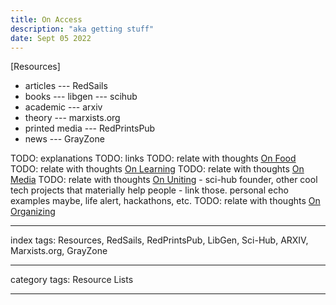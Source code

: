 ```yaml
---
title: On Access
description: "aka getting stuff"
date: Sept 05 2022
---
```


[Resources]

- articles
--- RedSails
- books
--- libgen
--- scihub
- academic
--- arxiv
- theory
--- marxists.org
- printed media
--- RedPrintsPub
- news
--- GrayZone

TODO: explanations
TODO: links
TODO: relate with thoughts [On Food](/posts/on-food)
TODO: relate with thoughts [On Learning](/posts/on-learning)
TODO: relate with thoughts [On Media](/posts/on-media)
TODO: relate with thoughts [On Uniting](/posts/on-uniting) - sci-hub founder, other cool tech projects that materially help people - link those. personal echo examples maybe, life alert, hackathons, etc.
TODO: relate with thoughts [On Organizing](/posts/on-organizing)

---

index tags: Resources, RedSails, RedPrintsPub, LibGen, Sci-Hub, ARXIV, Marxists.org, GrayZone

---

category tags: Resource Lists

---
